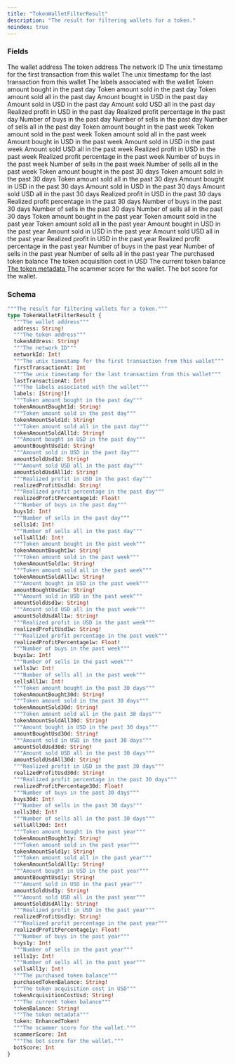 ```yaml
---
title: "TokenWalletFilterResult"
description: "The result for filtering wallets for a token."
noindex: true
---
```


### Fields

<ResponseField name="address" type="String!" required>
  The wallet address
</ResponseField>

<ResponseField name="tokenAddress" type="String!" required>
  The token address
</ResponseField>

<ResponseField name="networkId" type="Int!" required>
  The network ID
</ResponseField>

<ResponseField name="firstTransactionAt" type="Int">
  The unix timestamp for the first transaction from this wallet
</ResponseField>

<ResponseField name="lastTransactionAt" type="Int!" required>
  The unix timestamp for the last transaction from this wallet
</ResponseField>

<ResponseField name="labels" type="[String!]!" required>
  The labels associated with the wallet
</ResponseField>

<ResponseField name="tokenAmountBought1d" type="String!" required>
  Token amount bought in the past day
</ResponseField>

<ResponseField name="tokenAmountSold1d" type="String!" required>
  Token amount sold in the past day
</ResponseField>

<ResponseField name="tokenAmountSoldAll1d" type="String!" required>
  Token amount sold all in the past day
</ResponseField>

<ResponseField name="amountBoughtUsd1d" type="String!" required>
  Amount bought in USD in the past day
</ResponseField>

<ResponseField name="amountSoldUsd1d" type="String!" required>
  Amount sold in USD in the past day
</ResponseField>

<ResponseField name="amountSoldUsdAll1d" type="String!" required>
  Amount sold USD all in the past day
</ResponseField>

<ResponseField name="realizedProfitUsd1d" type="String!" required>
  Realized profit in USD in the past day
</ResponseField>

<ResponseField name="realizedProfitPercentage1d" type="Float!" required>
  Realized profit percentage in the past day
</ResponseField>

<ResponseField name="buys1d" type="Int!" required>
  Number of buys in the past day
</ResponseField>

<ResponseField name="sells1d" type="Int!" required>
  Number of sells in the past day
</ResponseField>

<ResponseField name="sellsAll1d" type="Int!" required>
  Number of sells all in the past day
</ResponseField>

<ResponseField name="tokenAmountBought1w" type="String!" required>
  Token amount bought in the past week
</ResponseField>

<ResponseField name="tokenAmountSold1w" type="String!" required>
  Token amount sold in the past week
</ResponseField>

<ResponseField name="tokenAmountSoldAll1w" type="String!" required>
  Token amount sold all in the past week
</ResponseField>

<ResponseField name="amountBoughtUsd1w" type="String!" required>
  Amount bought in USD in the past week
</ResponseField>

<ResponseField name="amountSoldUsd1w" type="String!" required>
  Amount sold in USD in the past week
</ResponseField>

<ResponseField name="amountSoldUsdAll1w" type="String!" required>
  Amount sold USD all in the past week
</ResponseField>

<ResponseField name="realizedProfitUsd1w" type="String!" required>
  Realized profit in USD in the past week
</ResponseField>

<ResponseField name="realizedProfitPercentage1w" type="Float!" required>
  Realized profit percentage in the past week
</ResponseField>

<ResponseField name="buys1w" type="Int!" required>
  Number of buys in the past week
</ResponseField>

<ResponseField name="sells1w" type="Int!" required>
  Number of sells in the past week
</ResponseField>

<ResponseField name="sellsAll1w" type="Int!" required>
  Number of sells all in the past week
</ResponseField>

<ResponseField name="tokenAmountBought30d" type="String!" required>
  Token amount bought in the past 30 days
</ResponseField>

<ResponseField name="tokenAmountSold30d" type="String!" required>
  Token amount sold in the past 30 days
</ResponseField>

<ResponseField name="tokenAmountSoldAll30d" type="String!" required>
  Token amount sold all in the past 30 days
</ResponseField>

<ResponseField name="amountBoughtUsd30d" type="String!" required>
  Amount bought in USD in the past 30 days
</ResponseField>

<ResponseField name="amountSoldUsd30d" type="String!" required>
  Amount sold in USD in the past 30 days
</ResponseField>

<ResponseField name="amountSoldUsdAll30d" type="String!" required>
  Amount sold USD all in the past 30 days
</ResponseField>

<ResponseField name="realizedProfitUsd30d" type="String!" required>
  Realized profit in USD in the past 30 days
</ResponseField>

<ResponseField name="realizedProfitPercentage30d" type="Float!" required>
  Realized profit percentage in the past 30 days
</ResponseField>

<ResponseField name="buys30d" type="Int!" required>
  Number of buys in the past 30 days
</ResponseField>

<ResponseField name="sells30d" type="Int!" required>
  Number of sells in the past 30 days
</ResponseField>

<ResponseField name="sellsAll30d" type="Int!" required>
  Number of sells all in the past 30 days
</ResponseField>

<ResponseField name="tokenAmountBought1y" type="String!" required>
  Token amount bought in the past year
</ResponseField>

<ResponseField name="tokenAmountSold1y" type="String!" required>
  Token amount sold in the past year
</ResponseField>

<ResponseField name="tokenAmountSoldAll1y" type="String!" required>
  Token amount sold all in the past year
</ResponseField>

<ResponseField name="amountBoughtUsd1y" type="String!" required>
  Amount bought in USD in the past year
</ResponseField>

<ResponseField name="amountSoldUsd1y" type="String!" required>
  Amount sold in USD in the past year
</ResponseField>

<ResponseField name="amountSoldUsdAll1y" type="String!" required>
  Amount sold USD all in the past year
</ResponseField>

<ResponseField name="realizedProfitUsd1y" type="String!" required>
  Realized profit in USD in the past year
</ResponseField>

<ResponseField name="realizedProfitPercentage1y" type="Float!" required>
  Realized profit percentage in the past year
</ResponseField>

<ResponseField name="buys1y" type="Int!" required>
  Number of buys in the past year
</ResponseField>

<ResponseField name="sells1y" type="Int!" required>
  Number of sells in the past year
</ResponseField>

<ResponseField name="sellsAll1y" type="Int!" required>
  Number of sells all in the past year
</ResponseField>

<ResponseField name="purchasedTokenBalance" type="String!" required>
  The purchased token balance
</ResponseField>

<ResponseField name="tokenAcquisitionCostUsd" type="String!" required>
  The token acquisition cost in USD
</ResponseField>

<ResponseField name="tokenBalance" type="String!" required>
  The current token balance
</ResponseField>

<a href="/api-reference/types/enhancedtoken">
  <ResponseField name="token" type="EnhancedToken!" required>
    The token metadata
  </ResponseField>
</a>

<ResponseField name="scammerScore" type="Int">
  The scammer score for the wallet.
</ResponseField>

<ResponseField name="botScore" type="Int">
  The bot score for the wallet.
</ResponseField>

### Schema


```graphql 
"""The result for filtering wallets for a token."""
type TokenWalletFilterResult {
  """The wallet address"""
  address: String!
  """The token address"""
  tokenAddress: String!
  """The network ID"""
  networkId: Int!
  """The unix timestamp for the first transaction from this wallet"""
  firstTransactionAt: Int
  """The unix timestamp for the last transaction from this wallet"""
  lastTransactionAt: Int!
  """The labels associated with the wallet"""
  labels: [String!]!
  """Token amount bought in the past day"""
  tokenAmountBought1d: String!
  """Token amount sold in the past day"""
  tokenAmountSold1d: String!
  """Token amount sold all in the past day"""
  tokenAmountSoldAll1d: String!
  """Amount bought in USD in the past day"""
  amountBoughtUsd1d: String!
  """Amount sold in USD in the past day"""
  amountSoldUsd1d: String!
  """Amount sold USD all in the past day"""
  amountSoldUsdAll1d: String!
  """Realized profit in USD in the past day"""
  realizedProfitUsd1d: String!
  """Realized profit percentage in the past day"""
  realizedProfitPercentage1d: Float!
  """Number of buys in the past day"""
  buys1d: Int!
  """Number of sells in the past day"""
  sells1d: Int!
  """Number of sells all in the past day"""
  sellsAll1d: Int!
  """Token amount bought in the past week"""
  tokenAmountBought1w: String!
  """Token amount sold in the past week"""
  tokenAmountSold1w: String!
  """Token amount sold all in the past week"""
  tokenAmountSoldAll1w: String!
  """Amount bought in USD in the past week"""
  amountBoughtUsd1w: String!
  """Amount sold in USD in the past week"""
  amountSoldUsd1w: String!
  """Amount sold USD all in the past week"""
  amountSoldUsdAll1w: String!
  """Realized profit in USD in the past week"""
  realizedProfitUsd1w: String!
  """Realized profit percentage in the past week"""
  realizedProfitPercentage1w: Float!
  """Number of buys in the past week"""
  buys1w: Int!
  """Number of sells in the past week"""
  sells1w: Int!
  """Number of sells all in the past week"""
  sellsAll1w: Int!
  """Token amount bought in the past 30 days"""
  tokenAmountBought30d: String!
  """Token amount sold in the past 30 days"""
  tokenAmountSold30d: String!
  """Token amount sold all in the past 30 days"""
  tokenAmountSoldAll30d: String!
  """Amount bought in USD in the past 30 days"""
  amountBoughtUsd30d: String!
  """Amount sold in USD in the past 30 days"""
  amountSoldUsd30d: String!
  """Amount sold USD all in the past 30 days"""
  amountSoldUsdAll30d: String!
  """Realized profit in USD in the past 30 days"""
  realizedProfitUsd30d: String!
  """Realized profit percentage in the past 30 days"""
  realizedProfitPercentage30d: Float!
  """Number of buys in the past 30 days"""
  buys30d: Int!
  """Number of sells in the past 30 days"""
  sells30d: Int!
  """Number of sells all in the past 30 days"""
  sellsAll30d: Int!
  """Token amount bought in the past year"""
  tokenAmountBought1y: String!
  """Token amount sold in the past year"""
  tokenAmountSold1y: String!
  """Token amount sold all in the past year"""
  tokenAmountSoldAll1y: String!
  """Amount bought in USD in the past year"""
  amountBoughtUsd1y: String!
  """Amount sold in USD in the past year"""
  amountSoldUsd1y: String!
  """Amount sold USD all in the past year"""
  amountSoldUsdAll1y: String!
  """Realized profit in USD in the past year"""
  realizedProfitUsd1y: String!
  """Realized profit percentage in the past year"""
  realizedProfitPercentage1y: Float!
  """Number of buys in the past year"""
  buys1y: Int!
  """Number of sells in the past year"""
  sells1y: Int!
  """Number of sells all in the past year"""
  sellsAll1y: Int!
  """The purchased token balance"""
  purchasedTokenBalance: String!
  """The token acquisition cost in USD"""
  tokenAcquisitionCostUsd: String!
  """The current token balance"""
  tokenBalance: String!
  """The token metadata"""
  token: EnhancedToken!
  """The scammer score for the wallet."""
  scammerScore: Int
  """The bot score for the wallet."""
  botScore: Int
}
```
